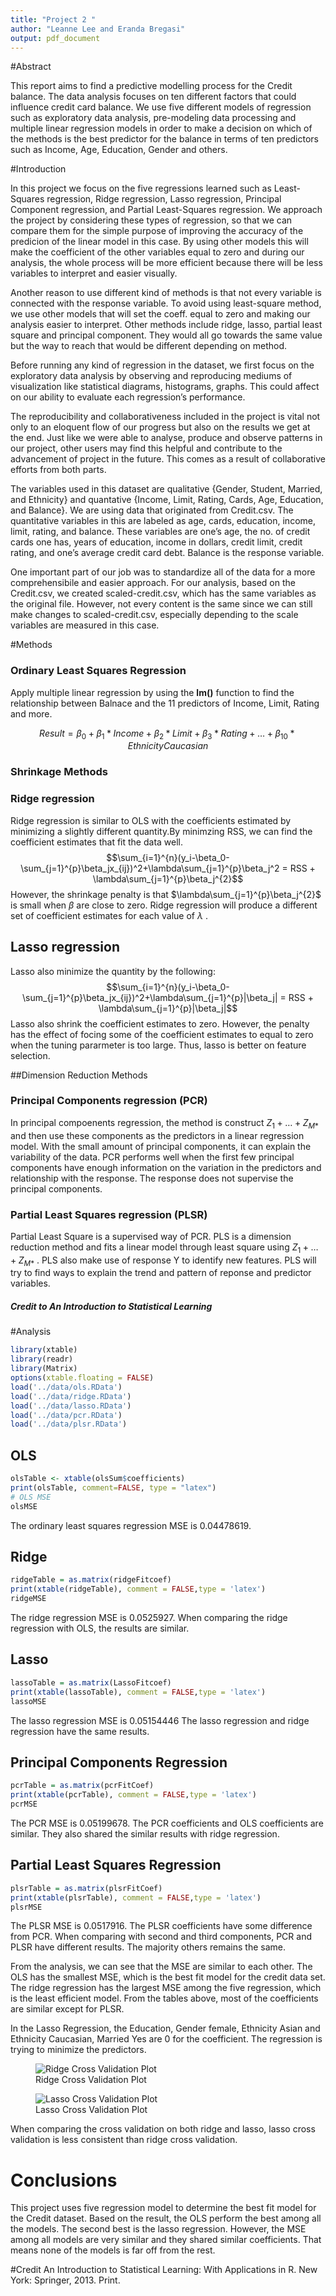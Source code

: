 ```yaml
---
title: "Project 2 "
author: "Leanne Lee and Eranda Bregasi"
output: pdf_document
---
```


#Abstract

This report aims to find a predictive modelling process for the Credit balance. The data analysis focuses on ten different factors that could influence credit card balance. We use five different models of regression such as exploratory data analysis, pre-modeling data processing and multiple linear regression models in order to make a decision on which of the methods is the best predictor for the balance in terms of ten predictors such as Income, Age, Education, Gender and others. 


#Introduction

   In this project we focus on the five regressions learned such as Least-Squares regression, Ridge regression, Lasso regression, Principal Component regression, and Partial Least-Squares regression. We approach the project by considering these types of regression, so that we can compare them for the simple purpose of improving the accuracy of the predicion of the linear model in this case. By using other models this will make the coefficient of the other variables equal to zero and during our analysis, the whole process will be more efficient because there will be less variables to interpret and easier visually. 
   
Another reason to use different kind of methods is that not every variable is connected with the response variable. To avoid using least-square method, we use other models that will set the coeff. equal to zero and making our analysis easier to interpret. Other methods include ridge, lasso, partial least square and principal component. They would all go towards the same value but the way to reach that would be different depending on method. 

Before running any kind of regression in the dataset, we first focus on the exploratory data analysis by observing and reproducing mediums of visualization like statistical diagrams, histograms, graphs. This could affect on our ability to evaluate each regression's performance. 

The reproducibility and collaborativeness included in the project is vital not only to an eloquent flow of our progress but also on the results we get at the end. Just like we were able to analyse, produce and observe patterns in our project, other users may find this helpful and contribute to the advancement of project in the future. This comes as a result of  collaborative efforts from both parts. 

The variables used in this dataset are qualitative {Gender, Student, Married, and Ethnicity} and quantative {Income, Limit, Rating, Cards, Age, Education, and Balance}. We are using data that originated from Credit.csv. The quantitative variables in this are labeled as age, cards, education, income, limit, rating, and balance. These variables are one's age, the no. of credit cards one has, years of education, income in dollars, credit limit, credit rating, and one's average credit card debt. Balance is the response variable.  

One important part of our job was to standardize all of the data for a more comprehensibile and easier approach. For our analysis, based on the Credit.csv, we created scaled-credit.csv, which has the same variables as the original file. However, not every content is the same since we can still make changes to scaled-credit.csv, especially depending to the scale variables are measured in this case. 

#Methods

### Ordinary Least Squares Regression
Apply multiple linear regression by using the **lm()** function to find the relationship between Balnace and the 11 predictors of Income, Limit, Rating and more. 

$$Result = \beta_{0}+\beta_{1} * Income + \beta_{2}*Limit + \beta_{3}*Rating + \dots + \beta_{10}*EthnicityCaucasian $$

### Shrinkage Methods

### Ridge regression
Ridge regression is similar to OLS with the coefficients estimated by minimizing a slightly different quantity.By minimzing RSS, we can find the coefficient estimates that fit the data well.
$$\sum_{i=1}^{n}(y_i-\beta_0-\sum_{j=1}^{p}\beta_jx_{ij})^2+\lambda\sum_{j=1}^{p}\beta_j^2 = RSS + \lambda\sum_{j=1}^{p}\beta_j^{2}$$
However, the shrinkage penalty is that $\lambda\sum_{j=1}^{p}\beta_j^{2}$ is small when $\beta$ are close to zero. Ridge regression will produce a different set of coefficient estimates for each value of $\lambda$ .

## Lasso regression
Lasso also minimize the quantity by the following:
$$\sum_{i=1}^{n}(y_i-\beta_0-\sum_{j=1}^{p}\beta_jx_{ij})^2+\lambda\sum_{j=1}^{p}|\beta_j| = RSS + \lambda\sum_{j=1}^{p}|\beta_j|$$
Lasso also shrink the coefficient estimates to zero. However, the penalty has the effect of focing some of the coefficient estimates to equal to zero when the tuning pararmeter is too large. Thus, lasso is better on feature selection.

##Dimension Reduction Methods

### Principal Components regression (PCR)
In principal compoenents regression, the method is construct $Z_1 + \dots + Z_{M*}$ and then use these components as the predictors in a linear regression model. With the small amount of principal components, it can explain the variability of the data. PCR performs well when the first few principal components have enough information on the variation in the predictors and relationship with the response. The response does not supervise the principal components.

### Partial Least Squares regression (PLSR)
Partial Least Square is a supervised way of PCR. PLS is a dimension reduction method and fits a linear model through least square using $Z_1 + \dots + Z_{M*}$ . PLS also make use of response Y to identify new features. PLS will try to find ways to explain the trend and pattern of reponse and predictor variables.

##### Credit to An Introduction to Statistical Learning

#Analysis

```r
library(xtable)
library(readr)
library(Matrix)
options(xtable.floating = FALSE)
load('../data/ols.RData')
load('../data/ridge.RData')
load('../data/lasso.RData')
load('../data/pcr.RData')
load('../data/plsr.RData')
```

## OLS
```r
olsTable <- xtable(olsSum$coefficients)
print(olsTable, comment=FALSE, type = "latex")
# OLS MSE
olsMSE
```

The ordinary least squares regression MSE is 0.04478619. 

## Ridge 

```r
ridgeTable = as.matrix(ridgeFitcoef)
print(xtable(ridgeTable), comment = FALSE,type = 'latex')
ridgeMSE
```

The ridge regression MSE is 0.0525927.
When comparing the ridge regression with OLS, the results are similar.

## Lasso 

```r
lassoTable = as.matrix(LassoFitcoef)
print(xtable(lassoTable), comment = FALSE,type = 'latex')
lassoMSE
```

The lasso regression MSE is 0.05154446
The lasso regression and ridge regression have the same results.

## Principal Components Regression

```r
pcrTable = as.matrix(pcrFitCoef)
print(xtable(pcrTable), comment = FALSE,type = 'latex')
pcrMSE
```

The PCR MSE is 0.05199678.
The PCR coefficients and OLS coefficients are similar. They also shared the similar results with ridge regression. 

## Partial Least Squares Regression

```r
plsrTable = as.matrix(plsrFitCoef)
print(xtable(plsrTable), comment = FALSE,type = 'latex')
plsrMSE
```

The PLSR MSE is 0.0517916.
The PLSR coefficients have some difference from PCR. When comparing with second and third components, PCR and PLSR have different results. The majority others remains the same. 


From the analysis, we can see that the MSE are similar to each other. The OLS has the smallest MSE, which is the best fit model for the credit data set. The ridge regression has the largest MSE among the five regression, which is the least efficient model. From the tables above, most of the coefficients are similar except for PLSR. 

In the Lasso Regression, the Education, Gender female, Ethnicity Asian and Ethnicity Caucasian, Married Yes are 0 for the coefficient. The regression is trying to minimize the predictors.

![Ridge Cross Validation Plot](../images/ridgeCV.png)

![Lasso Cross Validation Plot](../images/lassoCV.png)

When comparing the cross validation on both ridge and lasso, lasso cross validation is less consistent than ridge cross validation.

# Conclusions
This project uses five regression model to determine the best fit model for the Credit dataset. Based on the result, the OLS perform the best among all the models. The second best is the lasso regression. However, the MSE among all models are very similar and they shared similar coefficients. That means none of the models is far off from the rest. 

#Credit
An Introduction to Statistical Learning: With Applications in R. New York: Springer, 2013. Print.